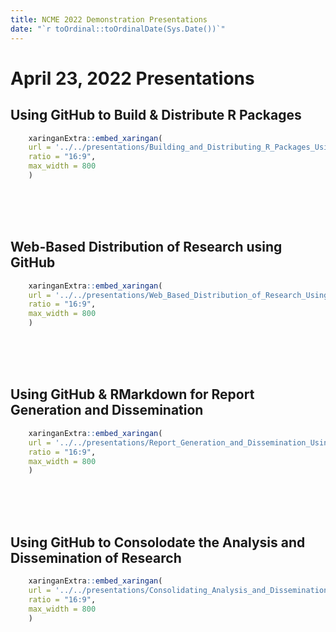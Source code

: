 ```yaml
---
title: NCME 2022 Demonstration Presentations
date: "`r toOrdinal::toOrdinalDate(Sys.Date())`"
---
```


# April 23, 2022 Presentations

## Using GitHub to Build & Distribute R Packages

```r
    xaringanExtra::embed_xaringan(
    url = '../../presentations/Building_and_Distributing_R_Packages_Using_GitHub.html',
    ratio = "16:9",
    max_width = 800
    )
```

<br>
<br>
<br>

## Web-Based Distribution of Research using GitHub

```r
    xaringanExtra::embed_xaringan(
    url = '../../presentations/Web_Based_Distribution_of_Research_Using_GitHub.html',
    ratio = "16:9",
    max_width = 800
    )
```

<br>
<br>
<br>

## Using GitHub & RMarkdown for Report Generation and Dissemination

```r
    xaringanExtra::embed_xaringan(
    url = '../../presentations/Report_Generation_and_Dissemination_Using_GitHub_and_RMarkdown.html',
    ratio = "16:9",
    max_width = 800
    )
```

<br>
<br>
<br>

## Using GitHub to Consolodate the Analysis and Dissemination of Research

```r
    xaringanExtra::embed_xaringan(
    url = '../../presentations/Consolidating_Analysis_and_Dissemination_of_Research_Using_GitHub.html',
    ratio = "16:9",
    max_width = 800
    )
```
